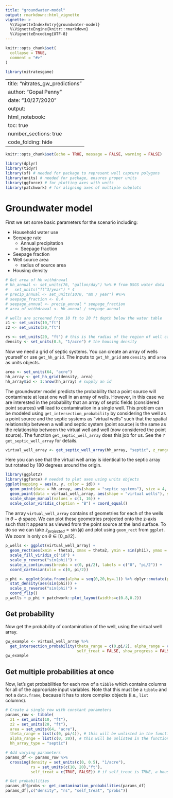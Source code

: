 ```yaml
---
title: "groundwater-model"
output: rmarkdown::html_vignette
vignette: >
  %\VignetteIndexEntry{groundwater-model}
  %\VignetteEngine{knitr::rmarkdown}
  %\VignetteEncoding{UTF-8}
---
```


```r
knitr::opts_chunk$set(
  collapse = TRUE,
  comment = "#>"
)
```

```r
library(nitratesgame)
```


---
title: "nitrates_gw_predictions"
author: "Gopal Penny"
date: "10/27/2020"
output: 
  html_notebook:
    toc: true
    number_sections: true
    code_folding: hide
---

```r
knitr::opts_chunk$set(echo = TRUE, message = FALSE, warning = FALSE)
```

```r
library(dplyr)
library(tidyr)
library(sf) # needed for package to represent well capture polygons
library(units) # needed for package, ensures proper units
library(ggforce) # for plotting axes with units
library(patchwork) # for aligning axes of multiple subplots
```

# Groundwater model

First we set some basic parameters for the scenario including:

* Household water use
* Seepage rate
    + Annual precipitation
    + Seepage fraction
* Seepage fraction
* Well source area
    + radius of source area
* Housing density

```r
# Get area of hh withdrawal
# hh_annual <- set_units(76, "gallon/day") %>% # from USGS water data
#   set_units("ft^3/year") * 4
# precip_annual <- set_units(1070, "mm / year") #%>%
# seepage_fraction <- 0.4
# seepage_annual <- precip_annual * seepage_fraction
# area_of_withdrawal <- hh_annual / seepage_annual

# wells are screened from 10 ft to 20 ft depth below the water table
z1 <- set_units(10,"ft")
z2 <- set_units(20,"ft")

rs <- set_units(20, "ft") # this is the radius of the region of well capture
density <- set_units(0.5, "1/acre") # the housing density
```

Now we need a grid of septic systems. You can create an array of wells yourself or use `get_hh_grid`. The inputs to `get_hh_grid` are `density` and `area` as units objects.


```r
area <- set_units(64, "acre")
hh_array <- get_hh_grid(density, area)
hh_array$id <- 1:nrow(hh_array) # supply an id
```

The groundwater model predicts the probability that a point source will contaminate at least one well in an array of wells. However, in this case we are interested in the probability that an array of septic fields (considered point sources) will lead to contamination in a single well. This problem can be modeled using `get_intersection_probability` by considering the well as a point source and the septic systems as "virtual wells" such that the spatial relationship between a well and septic system (point source) is the same as the relationship between the virtual well and well (now considered the point source). The function `get_septic_well_array` does this job for us. See the `?get_septic_well_array` for details.

```r
virtual_well_array <- get_septic_well_array(hh_array, "septic", z_range = c(z1, z2), rs = rs)
```

Here you can see that the virtual well array is identical to the septic array but rotated by 180 degrees around the origin.

```r
library(ggplot2)
library(ggforce) # needed to plot axes using units objects
ggplot(mapping = aes(x, y, color = id)) +
  geom_point(data = hh_array, aes(shape = "septic systems"), size = 4, stroke = 1) +
  geom_point(data = virtual_well_array, aes(shape = "virtual wells"), size = 2) +
  scale_shape_manual(values = c(1, 16)) +
  scale_color_viridis_c(option = "B") + coord_equal()
```

The array `virtual_well_array` contains sf geometries for each of the wells in $\theta-\phi$ space. We can plot these geometries projected onto the z-axis such that it appears as viewed from the point source at the land surface. To do so we can take $z_{projected}=\sin(\phi)$ and plot using `geom_rect` from `ggplot`. We zoom in only on $\theta \in [0,pi/2]$.

```r
p_wells <- ggplot(virtual_well_array) + 
  geom_rect(aes(xmin = theta1, xmax = theta2, ymin = sin(phi1), ymax = sin(phi2), fill = id), color = NA, alpha = 1) +
  scale_fill_viridis_c("id") +
  scale_y_reverse("sin(phi)") + 
  scale_x_continuous(breaks = c(0, pi/2), labels = c("0", "pi/2")) +
  coord_cartesian(xlim = c(0, pi/2))

p_phi <- ggplot(data.frame(alpha = seq(0,20,by=.1)) %>% dplyr::mutate(phi = atan(1/alpha))) + 
  stat_density(aes(sin(phi))) +
  scale_x_reverse("sin(phi)") + 
  coord_flip()
p_wells + p_phi + patchwork::plot_layout(widths=c(0.8,0.2))
```

## Get probability

Now get the probability of contamination of the well, using the virtual well array.

```r
gw_example <- virtual_well_array %>%
  get_intersection_probability(theta_range = c(0,pi/2), alpha_range = c(0, 20),
                               self_treat = FALSE, show_progress = FALSE)
gw_example
```

## Get multiple probabilities at once

Now, let's get probabilities for each row of a `tibble` which contains columns for all of the appropriate input variables. Note that this must be a `tibble` and not a `data.frame`, because it has to store complex objects (i.e., `list` columns).

```r
# Create a single row with constant parameters
params_row <- tibble(
  z1 = set_units(10, "ft"),
  z2 = set_units(20, "ft"),
  area = set_units(64, "acre"),
  theta_range = list(c(0, pi/4)), # this will be unlisted in the function
  alpha_range = list(c(0, 20)), # this will be unlisted in the function
  hh_array_type = "septic")

# Add varying parameters
params_df <- params_row %>%
  crossing(density = set_units(c(0, 0.5), "1/acre"), 
           rs = set_units(c(10, 20),"ft"), 
           self_treat = c(TRUE, FALSE)) # if self_treat is TRUE, a household cannot contaminate its own well

# Get probabilities
params_df$probs <- get_contamination_probabilities(params_df)
params_df[,c("density", "rs", "self_treat", "probs")]
```

